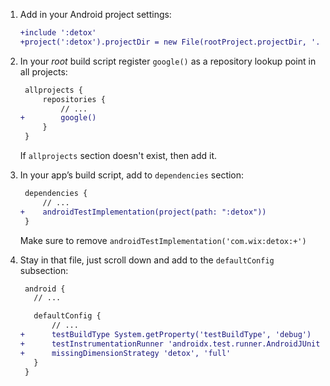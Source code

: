 1. Add in your Android project settings:

    ```diff title="android/settings.gradle"
    +include ':detox'
    +project(':detox').projectDir = new File(rootProject.projectDir, '../node_modules/detox/android/detox')
    ```

1. In your _root_ build script register `google()` as a repository lookup point in all projects:

    ```diff title="android/build.gradle"
     allprojects {
         repositories {
             // ...
    +        google()
         }
     }
    ```

    If `allprojects` section doesn't exist, then add it.

1. In your app’s build script, add to `dependencies` section:

    ```diff title="android/app/build.gradle"
     dependencies {
         // ...
    +    androidTestImplementation(project(path: ":detox"))
     }
    ```

    Make sure to remove `androidTestImplementation('com.wix:detox:+')`


1. Stay in that file, just scroll down and add to the `defaultConfig` subsection:

    ```diff title="android/app/build.gradle"
     android {
       // ...

       defaultConfig {
           // ...
    +      testBuildType System.getProperty('testBuildType', 'debug')  // This will later be used to control the test apk build type
    +      testInstrumentationRunner 'androidx.test.runner.AndroidJUnitRunner'
    +      missingDimensionStrategy 'detox', 'full'
       }
     }
    ```
